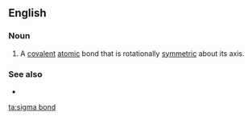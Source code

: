 ==English==

===Noun===
{{wikipedia}}
{{en-noun}}

# {{lb|en|chemistry}} A [[covalent]] [[atom]]ic bond that is rotationally [[symmetry|symmetric]] about its axis.

===See also===
* {{l|en|pi bond}}

[[ta:sigma bond]]